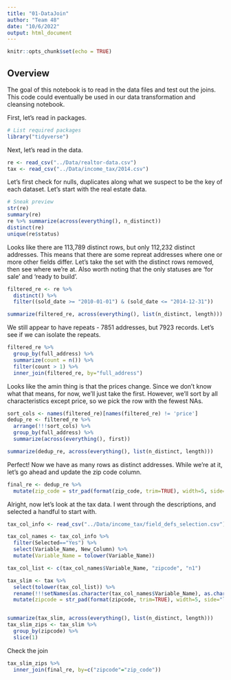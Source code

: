 ```yaml
---
title: "01-DataJoin"
author: "Team 48"
date: "10/6/2022"
output: html_document
---
```


```r
knitr::opts_chunk$set(echo = TRUE)
```

## Overview

The goal of this notebook is to read in the data files and test out the joins. This code could eventually be used in our data transformation and cleansing notebook.

First, let's read in packages.

```r
# List required packages
library("tidyverse")
```

Next, let's read in the data.

```r
re <- read_csv("../Data/realtor-data.csv")
tax <- read_csv("../Data/income_tax/2014.csv")
```

Let's first check for nulls, duplicates along what we suspect to be the key of each dataset. Let's start with the real estate data.

```r
# Sneak preview
str(re)
summary(re)
re %>% summarize(across(everything(), n_distinct))
distinct(re)
unique(re$status)
```

Looks like there are 113,789 distinct rows, but only 112,232 distinct addresses. This means that there are some repreat addresses where one or more other fields differ. Let's take the set with the distinct rows removed, then see where we're at. Also worth noting that the only statuses are 'for sale' and 'ready to build'.

```r
filtered_re <- re %>% 
  distinct() %>% 
  filter((sold_date >= "2010-01-01") & (sold_date <= "2014-12-31"))

summarize(filtered_re, across(everything(), list(n_distinct, length)))
```

We still appear to have repeats - 7851 addresses, but 7923 records. Let's see if we can isolate the repeats.

```r
filtered_re %>% 
  group_by(full_address) %>% 
  summarize(count = n()) %>% 
  filter(count > 1) %>% 
  inner_join(filtered_re, by="full_address")
```

Looks like the amin thing is that the prices change. Since we don't know what that means, for now, we'll just take the first. However, we'll sort by all characteristics except price, so we pick the row with the fewest NAs. 

```r
sort_cols <- names(filtered_re)[names(filtered_re) != 'price']
dedup_re <- filtered_re %>% 
  arrange(!!!sort_cols) %>% 
  group_by(full_address) %>% 
  summarize(across(everything(), first))

summarize(dedup_re, across(everything(), list(n_distinct, length)))
```

Perfect! Now we have as many rows as distinct addresses. While we're at it, let's go ahead and update the zip code column.

```r
final_re <- dedup_re %>% 
  mutate(zip_code = str_pad(format(zip_code, trim=TRUE), width=5, side="left", pad="0"))
```

Alright, now let's look at the tax data. I went through the descriptions, and selected a handful to start with.

```r
tax_col_info <- read_csv("../Data/income_tax/field_defs_selection.csv")

tax_col_names <- tax_col_info %>% 
  filter(Selected=="Yes") %>% 
  select(Variable_Name, New_Column) %>% 
  mutate(Variable_Name = tolower(Variable_Name))

tax_col_list <- c(tax_col_names$Variable_Name, "zipcode", "n1")

tax_slim <- tax %>% 
  select(tolower(tax_col_list)) %>% 
  rename(!!!setNames(as.character(tax_col_names$Variable_Name), as.character(tax_col_names$New_Column))) %>% 
  mutate(zipcode = str_pad(format(zipcode, trim=TRUE), width=5, side="left", pad="0"))


summarize(tax_slim, across(everything(), list(n_distinct, length)))
tax_slim_zips <- tax_slim %>% 
  group_by(zipcode) %>% 
  slice(1)
```

Check the join

```r
tax_slim_zips %>% 
  inner_join(final_re, by=c("zipcode"="zip_code"))
```




